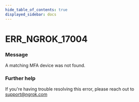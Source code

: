 ```yaml
---
hide_table_of_contents: true
displayed_sidebar: docs
---
```



# ERR_NGROK_17004

### Message

A matching MFA device was not found.

### Further help

If you're having trouble resolving this error, please reach out to [support@ngrok.com](mailto:support@ngrok.com?subject=Help%20with%20ERR_NGROK_17004)

<ErrorDetails error="err_ngrok_17004" />
